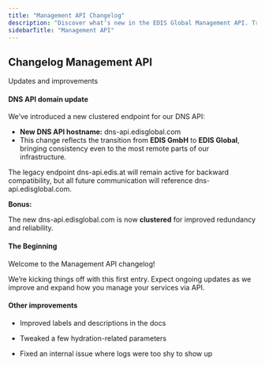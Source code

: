 ```yaml
---
title: "Management API Changelog"
description: "Discover what’s new in the EDIS Global Management API. Track updates to endpoints, improved stability, new parameters, and enhanced automation features."
sidebarTitle: "Management API"
---
```


## Changelog Management API

Updates and improvements

<Update label="March 31, 2025">

  #### **DNS API domain update**

  We’ve introduced a new clustered endpoint for our DNS API:

  - **New DNS API hostname:** dns-api.edisglobal.com
  - This change reflects the transition from **EDIS GmbH** to **EDIS Global**, bringing consistency even to the most remote parts of our infrastructure.

  ​The legacy endpoint dns-api.edis.at will remain active for backward compatibility, but all future communication will reference dns-api.edisglobal.com.

  **Bonus:**

  The new dns-api.edisglobal.com is now **clustered** for improved redundancy and reliability.

</Update>

<Update label="March 28, 2025">

  #### **The Beginning**

  Welcome to the Management API changelog\!

  We’re kicking things off with this first entry. Expect ongoing updates as we improve and expand how you manage your services via API.

  #### **Other improvements**

  - Improved labels and descriptions in the docs

  - Tweaked a few hydration-related parameters

  - Fixed an internal issue where logs were too shy to show up
</Update>
